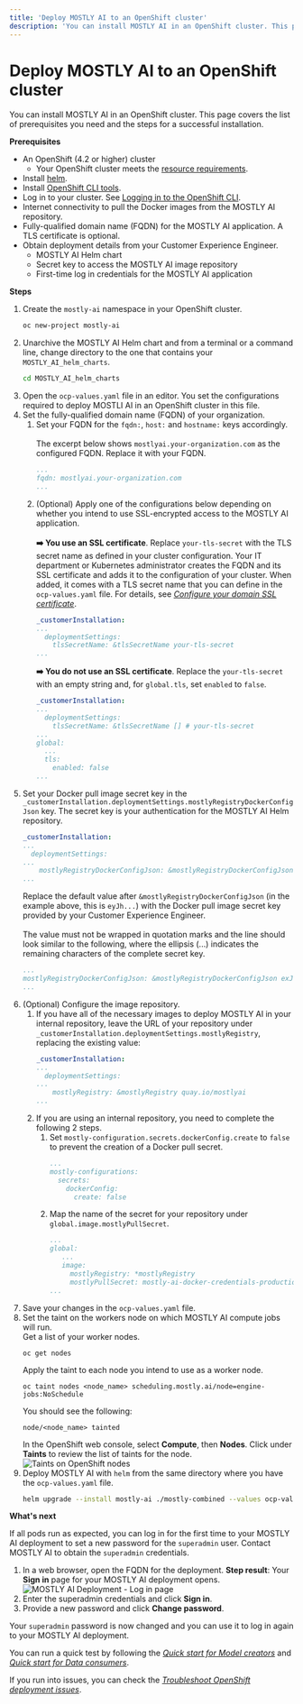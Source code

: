 ```yaml
---
title: 'Deploy MOSTLY AI to an OpenShift cluster'
description: 'You can install MOSTLY AI in an OpenShift cluster. This page covers the list of prerequisites you need and the steps for a successful installation.'
---
```



# Deploy MOSTLY AI to an OpenShift cluster

You can install MOSTLY AI in an OpenShift cluster. This page covers the list of prerequisites you need and the steps for a successful installation.

**Prerequisites**

* An OpenShift (4.2 or higher) cluster
    * Your OpenShift cluster meets the [resource requirements](../requirements).
* Install [helm](https://helm.sh/docs/intro/install/).
* Install [OpenShift CLI tools](https://access.redhat.com/documentation/en-us/openshift_container_platform/4.13/html/cli_tools/openshift-cli-oc#installing-openshift-cli).
* Log in to your cluster. See [Logging in to the OpenShift CLI](https://access.redhat.com/documentation/en-us/openshift_container_platform/4.13/html/cli_tools/openshift-cli-oc#cli-logging-in_cli-developer-commands).
* Internet connectivity to pull the Docker images from the MOSTLY AI repository.
* Fully-qualified domain name (FQDN) for the MOSTLY AI application. A TLS certificate is optional.
* Obtain deployment details from your Customer Experience Engineer.
    * MOSTLY AI Helm chart
    * Secret key to access the MOSTLY AI image repository
    * First-time log in credentials for the MOSTLY AI application

**Steps**

1. Create the `mostly-ai` namespace in your OpenShift cluster.
    ```bash copy
    oc new-project mostly-ai
    ```
2. Unarchive the MOSTLY AI Helm chart and from a terminal or a command line, change directory to the one that contains your  `MOSTLY_AI_helm_charts`.
    ```bash copy
    cd MOSTLY_AI_helm_charts
    ```
3. Open the `ocp-values.yaml` file in an editor. You set the configurations required to deploy MOSTLI AI in an OpenShift cluster in this file.
4. Set the fully-qualified domain name (FQDN) of your organization.
    1. Set your FQDN for the `fqdn:`, `host:` and `hostname:` keys accordingly.<br /><br />
    The excerpt below shows `mostlyai.your-organization.com` as the configured FQDN. Replace it with your FQDN.
        ```yaml filename="ocp-values.yaml"
        ...
        fqdn: mostlyai.your-organization.com
        ...
        ```
    2. (Optional) Apply one of the configurations below depending on whether you intend to use SSL-encrypted access to the MOSTLY AI application.<br /><br />
        **➡️ You use an SSL certificate**. Replace `your-tls-secret` with the TLS secret name as defined in your cluster configuration.
        <Callout>
        Your IT department or Kubernetes administrator creates the FQDN and its SSL certificate and adds it to the configuration of your cluster. When added, it comes with a TLS secret name that you can define in the `ocp-values.yaml` file. For details, see [_Configure your domain SSL certificate_](/install/config/domain-tls-cert).
        </Callout>
        ```yaml filename="ocp-values.yaml" copy {4}
        _customerInstallation:
        ...
          deploymentSettings:
            tlsSecretName: &tlsSecretName your-tls-secret
        ...
        ```
        **➡️ You do not use an SSL certificate**. Replace the  `your-tls-secret` with an empty string and, for `global.tls`, set `enabled` to `false`.
        ```yaml filename="ocp-values.yaml" copy {4,9}
        _customerInstallation:
        ...
          deploymentSettings:
            tlsSecretName: &tlsSecretName [] # your-tls-secret
        ...
        global:
          ...
          tls:
            enabled: false
        ...
        ```
5. Set your Docker pull image secret key in the `_customerInstallation.deploymentSettings.mostlyRegistryDockerConfigJson` key. The secret key is your authentication for the MOSTLY AI Helm repository.
    ```yaml filename="ocp-values.yaml" {5}
    _customerInstallation:
    ...
      deploymentSettings:
    ...
        mostlyRegistryDockerConfigJson: &mostlyRegistryDockerConfigJson eyJh...
    ...
    ```
    Replace the default value after `&mostlyRegistryDockerConfigJson` (in the example above, this is `eyJh...`) with the Docker pull image secret key provided by your Customer Experience Engineer.<br />
    <br />
    The value must not be wrapped in quotation marks and the line should look similar to the following, where the ellipsis (...) indicates the remaining characters of the complete secret key.
    ```yaml filename="ocp-values.yaml"
    ...
    mostlyRegistryDockerConfigJson: &mostlyRegistryDockerConfigJson exJhdXRocyI6eyJuZX...
    ...
    ```
6. (Optional) Configure the image repository.
    1. If you have all of the necessary images to deploy MOSTLY AI in your internal repository, leave the URL of your repository under `_customerInstallation.deploymentSettings.mostlyRegistry`, replacing the existing value:
        ```yaml filename="ocp-values.yaml" {5}
        _customerInstallation:
        ...
          deploymentSettings:
        ...
            mostlyRegistry: &mostlyRegistry quay.io/mostlyai
        ...
        ```
   2. If you are using an internal repository, you need to complete the following 2 steps.
        1. Set `mostly-configuration.secrets.dockerConfig.create` to `false` to prevent the creation of a Docker pull secret.
            ```yaml filename="ocp-values.yaml" copy {5}
            ...
            mostly-configurations:
              secrets:
                dockerConfig:
                  create: false
            ```
        2. Map the name of the secret for your repository under `global.image.mostlyPullSecret`.
           ```yaml filename="ocp-values.yaml" {6}
           ...
           global:
              ...
              image:
                mostlyRegistry: *mostlyRegistry
                mostlyPullSecret: mostly-ai-docker-credentials-production
           ...
           ```
11. Save your changes in the `ocp-values.yaml` file.
12. Set the taint on the workers node on which MOSTLY AI compute jobs will run.<br />
    Get a list of your worker nodes.
    ```shell copy
    oc get nodes
    ```
    Apply the taint to each node you intend to use as a worker node.
    ```shell copy
    oc taint nodes <node_name> scheduling.mostly.ai/node=engine-jobs:NoSchedule
    ```
    You should see the following:
    ```
    node/<node_name> tainted
    ```
    In the OpenShift web console, select **Compute**, then **Nodes**. Click under **Taints** to review the list of taints for the node.
    <Image
        src="/docimages/install/openshift/ocp-node-taints.webp"
        alt="Taints on OpenShift nodes"
        width={800}
        height={400}
    />
12. Deploy MOSTLY AI with `helm` from the same directory where you have the `ocp-values.yaml` file.
    ```bash copy
    helm upgrade --install mostly-ai ./mostly-combined --values ocp-values.yaml --namespace mostly-ai
    ```

**What's next**

If all pods run as expected, you can log in for the first time to your MOSTLY AI deployment to set a new password for the `superadmin` user. Contact MOSTLY AI to obtain the `superadmin` credentials.

1. In a web browser, open the FQDN for the deployment.
**Step result**: Your **Sign in** page for your MOSTLY AI deployment opens.
    <Image
        src="/docimages/install/minikube/02-minikube-dashboard-01-post-deployment-red.webp"
        alt="MOSTLY AI Deployment - Log in page"
        width={800}
        height={300}
    />
2. Enter the superadmin credentials and click **Sign in**.
3. Provide a new password and click **Change password**.

Your `superadmin` password is now changed and you can use it to log in again to your MOSTLY AI deployment.

You can run a quick test by following the [_Quick start for Model creators_](/quick-start/model-creators) and [_Quick start for Data consumers_](/quick-start/data-consumers).

If you run into issues, you can check the [_Troubleshoot OpenShift deployment issues_](../troubleshoot/openshift).
